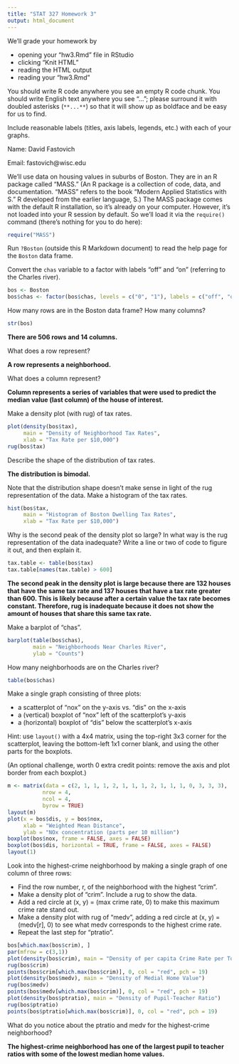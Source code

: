 ```yaml
---
title: "STAT 327 Homework 3"
output: html_document
---
```


We'll grade your homework by

* opening your "hw3.Rmd" file in RStudio
* clicking "Knit HTML"
* reading the HTML output
* reading your "hw3.Rmd"

You should write R code anywhere you see an empty R code chunk. You
should write English text anywhere you see "..."; please surround it
with doubled asterisks (`**...**`) so that it will show up as boldface
and be easy for us to find.

Include reasonable labels (titles, axis labels, legends, etc.) with
each of your graphs.

Name: David Fastovich

Email: fastovich@wisc.edu

We'll use data on housing values in suburbs of Boston. They are in an
R package called "MASS." (An R package is a collection of code,
data, and documentation. "MASS" refers to the book "Modern Applied
Statistics with S." R developed from the earlier language, S.) The
MASS package comes with the default R installation, so it's already on
your computer.  However, it's not loaded into your R session by
default. So we'll load it via the `require()` command (there's nothing
for you to do here):

```r
require("MASS")
```

Run `?Boston` (outside this R Markdown document) to read the help page for the `Boston` data frame.

Convert the `chas` variable to a factor with labels "off" and "on" (referring to the Charles river).

```r
bos <- Boston
bos$chas <- factor(bos$chas, levels = c("0", "1"), labels = c("off", "on"))
```

How many rows are in the Boston data frame? How many columns?

```r
str(bos)
```

**There are 506 rows and 14 columns.**

What does a row represent?

**A row represents a neighborhood.**

What does a column represent?

**Column represents a series of variables that were used to predict the median value (last column) of the house of interest.**

Make a density plot (with rug) of tax rates.

```r
plot(density(bos$tax),
     main = "Density of Neighborhood Tax Rates",
     xlab = "Tax Rate per $10,000")
rug(bos$tax)
```

Describe the shape of the distribution of tax rates.

**The distribution is bimodal.**

Note that the distribution shape doesn't make sense in light of the rug representation of the data. Make a histogram of the tax rates.

```r
hist(bos$tax, 
     main = "Histogram of Boston Dwelling Tax Rates",
     xlab = "Tax Rate per $10,000")
```

Why is the second peak of the density plot so large? In what way is the rug representation of the data inadequate? Write a line or two of code to figure it out, and then explain it.

```r
tax.table <- table(bos$tax)
tax.table[names(tax.table) > 600]
```
**The second peak in the density plot is large because there are 132 houses that have the same tax rate and 137 houses that have a tax rate greater than 600. This is likely because after a certain value the tax rate becomes constant. Therefore, rug is inadequate because it does not show the amount of houses that share this same tax rate.**

Make a barplot of "chas".

```r
barplot(table(bos$chas),
        main = "Neighborhoods Near Charles River",
        ylab = "Counts")
```

How many neighborhoods are on the Charles river?

```r
table(bos$chas)
```

Make a single graph consisting of three plots: 

* a scatterplot of "nox" on the y-axis vs. "dis" on the x-axis 
* a (vertical) boxplot of "nox" left of the scatterplot's y-axis
* a (horizontal) boxplot of "dis" below the scatterplot's x-axis

Hint: use `layout()` with a 4x4 matrix, using the top-right 3x3 corner
for the scatterplot, leaving the bottom-left 1x1 corner blank, and
using the other parts for the boxplots.

(An optional challenge, worth 0 extra credit points: remove the axis
and plot border from each boxplot.)

```r
m <- matrix(data = c(2, 1, 1, 1, 2, 1, 1, 1, 2, 1, 1, 1, 0, 3, 3, 3),
           nrow = 4,
           ncol = 4,
           byrow = TRUE)
layout(m)
plot(x = bos$dis, y = bos$nox,
     xlab = "Weighted Mean Distance",
     ylab = "NOx concentration (parts per 10 million")
boxplot(bos$nox, frame = FALSE, axes = FALSE)
boxplot(bos$dis, horizontal = TRUE, frame = FALSE, axes = FALSE)
layout(1)
```

Look into the highest-crime neighborhood by making a single graph of one column of three rows:

* Find the row number, r, of the neighborhood with the highest "crim".
* Make a density plot of "crim". Include a rug to show the data.
* Add a red circle at (x, y) = (max crime rate, 0) to make this maximum crime rate stand out.
* Make a density plot with rug of "medv", adding a red circle at (x, y) = (medv[r], 0) to see what medv corresponds to the highest crime rate.
* Repeat the last step for "ptratio".

```r
bos[which.max(bos$crim), ]
par(mfrow = c(3,1))
plot(density(bos$crim), main = "Density of per capita Crime Rate per Town")
rug(bos$crim)
points(bos$crim[which.max(bos$crim)], 0, col = "red", pch = 19)
plot(density(bos$medv), main = "Density of Medial Home Value")
rug(bos$medv)
points(bos$medv[which.max(bos$crim)], 0, col = "red", pch = 19)
plot(density(bos$ptratio), main = "Density of Pupil-Teacher Ratio")
rug(bos$ptratio)
points(bos$ptratio[which.max(bos$crim)], 0, col = "red", pch = 19)
```

What do you notice about the ptratio and medv for the highest-crime neighborhood?

**The highest-crime neighborhood has one of the largest pupil to teacher ratios with some of the lowest median home values.**
